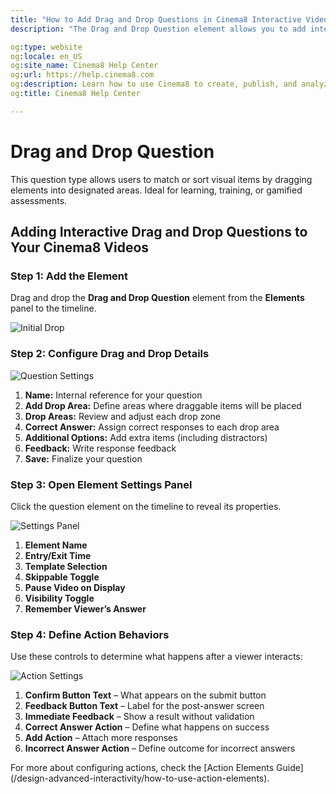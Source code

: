 ```yaml
---
title: "How to Add Drag and Drop Questions in Cinema8 Interactive Videos"
description: "The Drag and Drop Question element allows you to add interactive drag-and-drop questions to your Cinema8 videos."

og:type: website
og:locale: en_US
og:site_name: Cinema8 Help Center
og:url: https://help.cinema8.com
og:description: Learn how to use Cinema8 to create, publish, and analyze interactive videos.
og:title: Cinema8 Help Center

---
```



# Drag and Drop Question

<Callout type="info">
This question type allows users to match or sort visual items by dragging elements into designated areas. Ideal for learning, training, or gamified assessments.
</Callout>

## Adding Interactive Drag and Drop Questions to Your Cinema8 Videos

<Steps>

### Step 1: Add the Element

Drag and drop the **Drag and Drop Question** element from the **Elements** panel to the timeline.

![Initial Drop](/screenshot/questions/drag-and-drop-1.webp)

### Step 2: Configure Drag and Drop Details

![Question Settings](/screenshot/questions/drag-and-drop-2.webp)

1. **Name:** Internal reference for your question
2. **Add Drop Area:** Define areas where draggable items will be placed
3. **Drop Areas:** Review and adjust each drop zone
4. **Correct Answer:** Assign correct responses to each drop area
5. **Additional Options:** Add extra items (including distractors)
6. **Feedback:** Write response feedback
7. **Save:** Finalize your question

### Step 3: Open Element Settings Panel

Click the question element on the timeline to reveal its properties.

![Settings Panel](/screenshot/questions/drag-and-drop-3.webp)

1. **Element Name**
2. **Entry/Exit Time**
3. **Template Selection**
4. **Skippable Toggle**
5. **Pause Video on Display**
6. **Visibility Toggle**
7. **Remember Viewer’s Answer**

### Step 4: Define Action Behaviors

Use these controls to determine what happens after a viewer interacts:

![Action Settings](/screenshot/questions/drag-and-drop-4.png)

1. **Confirm Button Text** – What appears on the submit button
2. **Feedback Button Text** – Label for the post-answer screen
3. **Immediate Feedback** – Show a result without validation
4. **Correct Answer Action** – Define what happens on success
5. **Add Action** – Attach more responses
6. **Incorrect Answer Action** – Define outcome for incorrect answers

</Steps>

<Callout type="default">
For more about configuring actions, check the [Action Elements Guide](/design-advanced-interactivity/how-to-use-action-elements).
</Callout>

